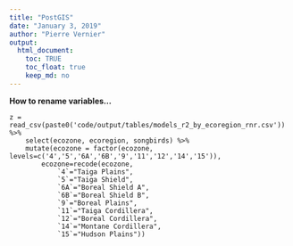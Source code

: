 ```yaml
---
title: "PostGIS"
date: "January 3, 2019"
author: "Pierre Vernier"
output:
  html_document:
    toc: TRUE
    toc_float: true
    keep_md: no
---
```


**How to rename variables...**

```
z = read_csv(paste0('code/output/tables/models_r2_by_ecoregion_rnr.csv')) %>%
    select(ecozone, ecoregion, songbirds) %>%
    mutate(ecozone = factor(ecozone, levels=c('4','5','6A','6B','9','11','12','14','15')),
        ecozone=recode(ecozone, 
            `4`="Taiga Plains",
            `5`="Taiga Shield",
            `6A`="Boreal Shield A",
            `6B`="Boreal Shield B",
            `9`="Boreal Plains",
            `11`="Taiga Cordillera",
            `12`="Boreal Cordillera",
            `14`="Montane Cordillera",
            `15`="Hudson Plains"))
```
